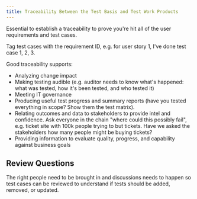 ```yaml
---
title: Traceability Between the Test Basis and Test Work Products
---
```



Essential to establish a traceability to prove you're hit all of the user requirements and test cases.

Tag test cases with the requirement ID, e.g. for user story 1, I've done test case 1, 2, 3.

Good traceability supports:

- Analyzing change impact
- Making testing audible (e.g. auditor needs to know what's happened: what was tested, how it's been tested, and who tested it)
- Meeting IT governance
- Producing useful test progress and summary reports (have you tested everything in scope? Show them the test matrix).
- Relating outcomes and data to stakeholders to provide intel and confidence. Ask everyone in the chain "where could this possibly fail", e.g. ticket site with 100k people trying to but tickets. Have we asked the stakeholders how many people might be buying tickets?
- Providing information to evaluate quality, progress, and capability against business goals

## Review Questions

<FAQList title="FAQs">
  <FAQ title="What should happen if a user story or requirements change?">
    The right people need to be brought in and discussions needs to happen so test cases can be reviewed to understand if tests should be added, removed, or updated.
  </FAQ>
</FAQList>